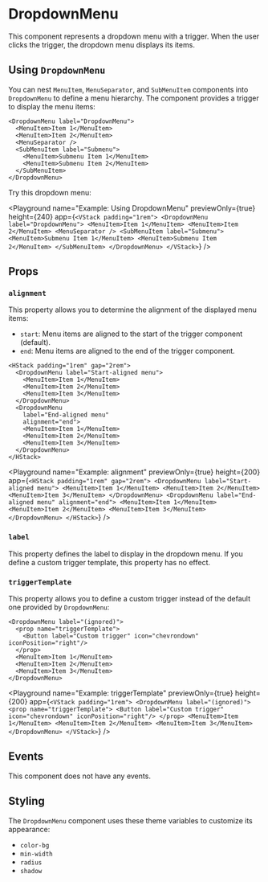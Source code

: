 # DropdownMenu

This component represents a dropdown menu with a trigger. When the user clicks the trigger, the dropdown menu displays its items.

## Using `DropdownMenu`

You can nest `MenuItem`, `MenuSeparator`, and `SubMenuItem` components into `DropdownMenu` to define a menu hierarchy. The component provides a trigger to display the menu items:

```ueml copy
<DropdownMenu label="DropdownMenu">
  <MenuItem>Item 1</MenuItem>
  <MenuItem>Item 2</MenuItem>
  <MenuSeparator />
  <SubMenuItem label="Submenu">
    <MenuItem>Submenu Item 1</MenuItem>
    <MenuItem>Submenu Item 2</MenuItem>
  </SubMenuItem>
</DropdownMenu>
```

Try this dropdown menu:

<Playground
  name="Example: Using DropdownMenu"
  previewOnly={true}
  height={240}
  app={`
    <VStack padding="1rem">
      <DropdownMenu label="DropdownMenu">
        <MenuItem>Item 1</MenuItem>
        <MenuItem>Item 2</MenuItem>
        <MenuSeparator />
        <SubMenuItem label="Submenu">
          <MenuItem>Submenu Item 1</MenuItem>
          <MenuItem>Submenu Item 2</MenuItem>
        </SubMenuItem>
      </DropdownMenu>
    </VStack>
  `}
/>


## Props

### `alignment`

This property allows you to determine the alignment of the displayed menu items:
- `start`: Menu items are aligned to the start of the trigger component (default).
- `end`: Menu items are aligned to the end of the trigger component.

```ueml copy {9}
<HStack padding="1rem" gap="2rem">
  <DropdownMenu label="Start-aligned menu">
    <MenuItem>Item 1</MenuItem>
    <MenuItem>Item 2</MenuItem>
    <MenuItem>Item 3</MenuItem>
  </DropdownMenu>
  <DropdownMenu 
    label="End-aligned menu" 
    alignment="end">
    <MenuItem>Item 1</MenuItem>
    <MenuItem>Item 2</MenuItem>
    <MenuItem>Item 3</MenuItem>
  </DropdownMenu>
</HStack>
```

<Playground
  name="Example: alignment"
  previewOnly={true}
  height={200}
  app={`
    <HStack padding="1rem" gap="2rem">
      <DropdownMenu label="Start-aligned menu">
        <MenuItem>Item 1</MenuItem>
        <MenuItem>Item 2</MenuItem>
        <MenuItem>Item 3</MenuItem>
      </DropdownMenu>
      <DropdownMenu label="End-aligned menu" alignment="end">
        <MenuItem>Item 1</MenuItem>
        <MenuItem>Item 2</MenuItem>
        <MenuItem>Item 3</MenuItem>
      </DropdownMenu>
    </HStack>
  `}
/>


### `label`

This property defines the label to display in the dropdown menu. If you define a custom trigger template, this property has no effect.

### `triggerTemplate`

This property allows you to define a custom trigger instead of the default one provided by `DropdownMenu`:

```ueml copy {2-4}
<DropdownMenu label="(ignored)">
  <prop name="triggerTemplate">
    <Button label="Custom trigger" icon="chevrondown" iconPosition="right"/>
  </prop>
  <MenuItem>Item 1</MenuItem>
  <MenuItem>Item 2</MenuItem>
  <MenuItem>Item 3</MenuItem>
</DropdownMenu>
```

<Playground
  name="Example: triggerTemplate"
  previewOnly={true}
  height={200}
  app={`
    <VStack padding="1rem">
      <DropdownMenu label="(ignored)">
          <prop name="triggerTemplate">
              <Button label="Custom trigger" icon="chevrondown" iconPosition="right"/>
          </prop>
          <MenuItem>Item 1</MenuItem>
          <MenuItem>Item 2</MenuItem>
          <MenuItem>Item 3</MenuItem>
      </DropdownMenu>
    </VStack>
  `}
/>

## Events

This component does not have any events.

## Styling

The `DropdownMenu` component uses these theme variables to customize its appearance:

- `color-bg`
- `min-width`
- `radius`
- `shadow`

